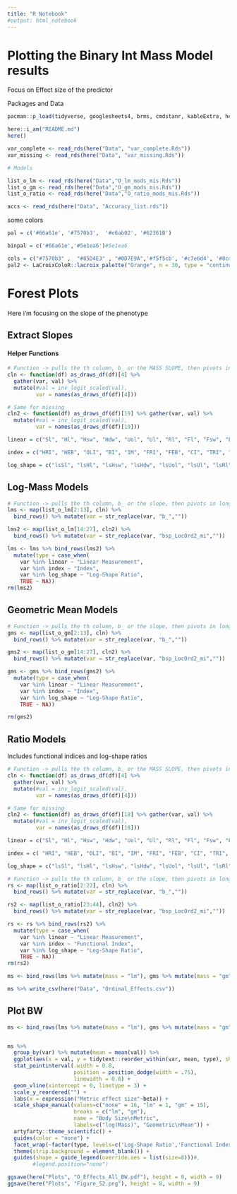 ```yaml
---
title: "R Notebook"
#output: html_notebook
---
```


# Plotting the Binary Int Mass Model results

Focus on Effect size of the predictor

Packages and Data
```r

pacman::p_load(tidyverse, googlesheets4, brms, cmdstanr, kableExtra, here, ape, tidybayes, patchwork, glue, ggthemes, ggstar, tidytext, grid)

here::i_am("README.md")
here()

var_complete <- read_rds(here("Data", "var_complete.Rds"))
var_missing <- read_rds(here("Data", "var_missing.Rds"))

# Models

list_o_lm <- read_rds(here("Data","O_lm_mods_mis.Rds"))
list_o_gm <- read_rds(here("Data","O_gm_mods_mis.Rds"))
list_o_ratio <- read_rds(here("Data","O_ratio_mods_mis.Rds"))

accs <- read_rds(here("Data", "Accuracy_list.rds"))
```



some colors
```r
pal = c('#66a61e', '#7570b3',  '#e6ab02', '#62361B')

binpal = c('#66a61e','#5e1ea6')#5e1ea6

cols = c("#7570b3" ,  "#85D4E3" , "#0D7E9A",'#f5f5cb', '#c7e6d4', '#8cd2cd', '#55c3cf', '#3fa4b0', '#187389','#f48a1a', '#e6ab02', '#66a61e', '#85D4E3', '#0D7E9A', '#7570b3','#f6d03d', '#fe7b30', '#ef4a27', '#f384f8', '#625afc', '#0d57ff', '#47a7ff','#5771ff', '#6bae9e', '#31c1bb', '#7af1e1', '#d5e1af', '#f48130','#C60C30', '#00A1DE', '#62361B', '#009B3A', '#f9581c', '#522398', '#E27EA6', '#F9E300', '#565A5C')
pal2 <- LaCroixColoR::lacroix_palette("Orange", n = 30, type = "continuous")[c(1,5,10,12,13,14,15,16,17,18,25,28)]
```

# Forest Plots

Here i'm focusing on the slope of the phenotype

## Extract Slopes  

#### Helper Functions

```r
# Function -> pulls the th column, b_ or the MASS SLOPE, then pivots in long, and scales it to probability
cln <- function(df) as_draws_df(df)[4] %>% 
  gather(var, val) %>% 
  mutate(#val = inv_logit_scaled(val),
         var = names(as_draws_df(df)[4]))

# Same for missing
cln2 <- function(df) as_draws_df(df)[19] %>% gather(var, val) %>% 
  mutate(#val = inv_logit_scaled(val),
         var = names(as_draws_df(df)[19]))

linear = c("Sl", "Hl", "Hsw", "Hdw", "Uol", "Ul", "Rl", "Fl", "Fsw", "Fdw", "Tl", "Tmw", "Ipl", "Pppl", "Mtl", "Ppl", "Mcl", "Tpw", "Isl", "Il", "Pel", "Hpw", "Mcw", "Cl", "Ppw", "Pipl")

index = c("HRI", "HEB", "OLI", "BI", "IM", "FRI", "FEB", "CI", "TRI", "MANUS2",  "PES", "MANUS",  "PRTI", "HPI", "MRI",  "PES2",  "MANUS3")

log_shape = c("lsSl", "lsHl", "lsHsw", "lsHdw", "lsUol", "lsUl", "lsRl", "lsFl", "lsFsw", "lsFdw", "lsTl", "lsTmw", "lsIpl", "lsPppl", "lsMtl", "lsPpl", "lsMcl", "lsTpw", "lsIsl", "lsIl", "lsPel", "lsHpw", "lsMcw", "lsPpw", "lsCl", "lsPipl")

```

## Log-Mass Models

```r
# Function -> pulls the th column, b_ or the slope, then pivots in long, and scales it to probability
lms <- map(list_o_lm[2:13], cln) %>% 
  bind_rows() %>% mutate(var = str_replace(var, "b_",""))

lms2 <- map(list_o_lm[14:27], cln2) %>% 
  bind_rows() %>% mutate(var = str_replace(var, "bsp_LocOrd2_mi",""))

lms <- lms %>% bind_rows(lms2) %>% 
  mutate(type = case_when(
    var %in% linear ~ "Linear Measurement",
    var %in% index ~ "Index",
    var %in% log_shape ~ "Log-Shape Ratio",
    TRUE ~ NA)) 
rm(lms2)
```

## Geometric Mean Models  

```r

# Function -> pulls the th column, b_ or the slope, then pivots in long, and scales it to probability
gms <- map(list_o_gm[2:13], cln) %>% 
  bind_rows() %>% mutate(var = str_replace(var, "b_",""))

gms2 <- map(list_o_gm[14:27], cln2) %>% 
  bind_rows() %>% mutate(var = str_replace(var, "bsp_LocOrd2_mi",""))

gms <- gms %>% bind_rows(gms2) %>% 
  mutate(type = case_when(
    var %in% linear ~ "Linear Measurement",
    var %in% index ~ "Index",
    var %in% log_shape ~ "Log-Shape Ratio",
    TRUE ~ NA))

rm(gms2)
```

## Ratio Models
Includes functional indices and log-shape ratios

```r
# Function -> pulls the th column, b_ or the MASS SLOPE, then pivots in long, and scales it to probability
cln <- function(df) as_draws_df(df)[4] %>% 
  gather(var, val) %>% 
  mutate(#val = inv_logit_scaled(val),
         var = names(as_draws_df(df)[4]))

# Same for missing
cln2 <- function(df) as_draws_df(df)[18] %>% gather(var, val) %>% 
  mutate(#val = inv_logit_scaled(val),
         var = names(as_draws_df(df)[18]))

linear = c("Sl", "Hl", "Hsw", "Hdw", "Uol", "Ul", "Rl", "Fl", "Fsw", "Fdw", "Tl", "Tmw", "Ipl", "Pppl", "Mtl", "Ppl", "Mcl", "Tpw", "Isl", "Il", "Pel", "Hpw", "Mcw", "Cl", "Ppw", "Pipl")

index = c( "HRI", "HEB", "OLI", "BI", "IM", "FRI", "FEB", "CI", "TRI", "MANUS2",  "PES", "MANUS",  "PRTI", "HPI", "MRI",  "PES2",  "MANUS3")

log_shape = c("lsSl", "lsHl", "lsHsw", "lsHdw", "lsUol", "lsUl", "lsRl", "lsFl", "lsFsw", "lsFdw", "lsTl", "lsTmw", "lsIpl", "lsPppl", "lsMtl", "lsPpl", "lsMcl", "lsTpw", "lsIsl", "lsIl", "lsPel", "lsHpw", "lsMcw", "lsPpw", "lsCl", "lsPipl")

```

```r
# Function -> pulls the th column, b_ or the slope, then pivots in long, and scales it to probability
rs <- map(list_o_ratio[2:22], cln) %>% 
  bind_rows() %>% mutate(var = str_replace(var, "b_",""))

rs2 <- map(list_o_ratio[23:44], cln2) %>% 
  bind_rows() %>% mutate(var = str_replace(var, "bsp_LocOrd2_mi",""))

rs <- rs %>% bind_rows(rs2) %>% 
  mutate(type = case_when(
    var %in% linear ~ "Linear Measurement",
    var %in% index ~ "Functional Index",
    var %in% log_shape ~ "Log-Shape Ratio",
    TRUE ~ NA)) 
rm(rs2)

ms <- bind_rows(lms %>% mutate(mass = "lm"), gms %>% mutate(mass = "gm"), rs %>% mutate(mass = "none"))

ms %>% write_csv(here("Data", "Ordinal_Effects.csv"))
```

## Plot BW

```r

ms <- bind_rows(lms %>% mutate(mass = "lm"), gms %>% mutate(mass = "gm"), rs %>% mutate(mass = "none"))


ms %>% 
  group_by(var) %>% mutate(mean = mean(val)) %>% 
  ggplot(aes(x = val, y = tidytext::reorder_within(var, mean, type), shape = mass)) +
  stat_pointinterval(.width = 0.8, 
                     position = position_dodge(width = .75),
                     linewidth = 0.8) +
  geom_vline(xintercept = 0, linetype = 3) + 
  scale_y_reordered("") +
  labs(x = expression("Metric effect size"~beta)) +
  scale_shape_manual(values=c("none" = 16, "lm" = 1, "gm" = 15),
                     breaks = c("lm", "gm"),
                     name = "Body Size\nMetric",
                     labels=c("log(Mass)", "Geometric\nMean")) +
  artyfarty::theme_scientific() + 
  guides(color = "none") +
  facet_wrap(~factor(type, levels=c('Log-Shape Ratio','Functional Index','Linear Measurement')), scales = 'free') +
  theme(strip.background = element_blank()) +
  guides(shape = guide_legend(override.aes = list(size=8)))#,
        #legend.position="none")

ggsave(here("Plots", "O_Effects_All_BW.pdf"), height = 8, width = 9)
ggsave(here("Plots", "Figure_S2.png"), height = 8, width = 9)
```





